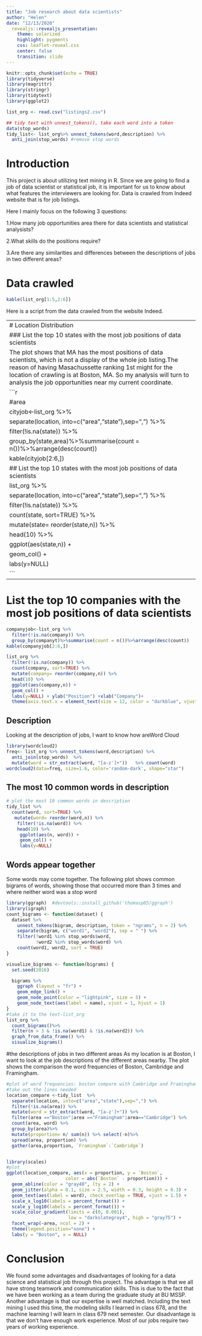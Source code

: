 ```yaml
---
title: "Job research about data scientists"
author: "Helen"
date: "12/13/2020"
  revealjs::revealjs_presentation:
    theme: solarized
    highlight: pygments
    css: leaflet-reveal.css
    center: false
    transition: slide
---
```


```r
knitr::opts_chunk$set(echo = TRUE)
library(tidyverse)
library(magrittr)
library(stringr)
library(tidytext)
library(ggplot2)
```


```r
list_org <- read.csv("listings2.csv")

## tidy text with unnest_tokens(), take each word into a token
data(stop_words)
tidy_list<- list_org%>% unnest_tokens(word,description) %>%
  anti_join(stop_words) #remove stop words
```

# Introduction
This project is about utilizing text mining in R. Since we are going to find a job of data scientist or statistical job, it is important for us to know about what features the interviewers are looking for. Data is crawled from Indeed website that is for job listings.

Here I mainly focus on the following 3 questions:

1.How many job opportunities area there for data scientists and statistical analysists?

2.What skills do the positions require?

3.Are there any similarities and differences between the descriptions of jobs in two different areas?

# Data crawled

```r
kable(list_org[1:5,2:6])
```
Here is a script from the data crawled from the website Indeed.


------
# Location Distribution
### List the top 10 states with the most job positions of data scientists
The plot shows that MA has the most positions of data scientists, which is not a display of the whole job listing.The reason of having Masachussette ranking 1st might for the location of crawling is at Boston, MA. So my analysis will turn to analysis the job opportunities near my current coordinate.
```r
#area
cityjob<-list_org %>% 
  separate(location, into=c("area","state"),sep=",") %>%
  filter(!is.na(state)) %>%
  group_by(state,area)%>%summarise(count = n())%>%arrange(desc(count))
kable(cityjob[2:6,])
## List the top 10 states with the most job positions of data scientists
list_org %>% 
  separate(location, into=c("area","state"),sep=",") %>%
  filter(!is.na(state)) %>%
  count(state, sort=TRUE) %>% 
  mutate(state= reorder(state,n)) %>%
  head(10) %>%
  ggplot(aes(state,n)) +
  geom_col() +
  labs(y=NULL)
```
-----
# List the top 10 companies with the most job positions of data scientists
```r
companyjob<-list_org %>%
  filter(!is.na(company)) %>%
  group_by(companyt)%>%summarise(count = n())%>%arrange(desc(count))
kable(companyjob[2:6,])

list_org %>%
  filter(!is.na(company)) %>%
  count(company, sort=TRUE) %>% 
  mutate(company= reorder(company,n)) %>%
  head(10) %>%
  ggplot(aes(company,n)) +
  geom_col() +
  labs(y=NULL) + ylab("Position") +xlab("Company")+
  theme(axis.text.x = element_text(size = 12, color = "darkblue", vjust = 0.5, hjust = 0.5, angle = 45))
```


## Description
Looking at the description of jobs, I want to know how areWord Cloud
```r
library(wordcloud2) 
freq<- list_org %>% unnest_tokens(word,description) %>%
  anti_join(stop_words)  %>%
  mutate(word = str_extract(word, "[a-z']+"))   %>% count(word)
wordcloud2(data=freq, size=1.6, color='random-dark', shape="star")
```

## The most 10 common words in description 
```r
# plot the most 10 common words in description
tidy_list %>%
  count(word, sort=TRUE) %>% 
   mutate(word= reorder(word,n)) %>%
    filter(!is.na(word)) %>%
    head(10) %>%
     ggplot(aes(n, word)) +
     geom_col() +
     labs(y=NULL)
```

## Words appear together
Some words may come together. The following plot shows common bigrams of words, showing those that occurred more than 3 times and where neither word was a stop word
```r
library(ggraph)  #devtools::install_github('thomasp85/ggraph')
library(igraph)
count_bigrams <- function(dataset) {
  dataset %>%
    unnest_tokens(bigram, description, token = "ngrams", n = 2) %>%
    separate(bigram, c("word1", "word2"), sep = " ") %>%
    filter(!word1 %in% stop_words$word,
           !word2 %in% stop_words$word) %>%
    count(word1, word2, sort = TRUE)
}

visualize_bigrams <- function(bigrams) {
  set.seed(2016)

  bigrams %>%
    ggraph (layout = "fr") +
    geom_edge_link() +
    geom_node_point(color = "lightpink", size = 5) +
    geom_node_text(aes(label = name), vjust = 1, hjust = 1)
}
#take it to the text-list_org
list_org %>%
  count_bigrams()%>%
  filter(n > 3 & !is.na(word1) & !is.na(word2)) %>%
  graph_from_data_frame() %>%
  visualize_bigrams()
```

#the descriptions of jobs in two different areas
As my location is at Boston, I want to look at the job descriptions of the different areas nearby. The plot shows the comparison the word frequencies of Boston, Cambridge and Framingham.
```r
#plot of word frequencies: boston compare with Cambridge and Framingham
#take out the lines needed
location_compare <-tidy_list  %>%
  separate(location, into=c("area","state"),sep=",") %>%
  filter(!is.na(area)) %>%
  mutate(word = str_extract(word, "[a-z']+")) %>%
  filter(area =="Boston"|area =="Framingham"|area=="Cambridge") %>%
  count(area, word) %>%
  group_by(area)%>%
  mutate(proportion= n/ sum(n)) %>% select(-n)%>%
  spread(area, proportion) %>%
  gather(area,proportion, `Framingham`:`Cambridge`) 


library(scales)
#plot
ggplot(location_compare, aes(x = proportion, y = `Boston`, 
                      color = abs(`Boston` - proportion))) +
  geom_abline(color = "gray40", lty = 2) +
  geom_jitter(alpha = 0.1, size = 2.5, width = 0.3, height = 0.3) +
  geom_text(aes(label = word), check_overlap = TRUE, vjust = 1.5) +
  scale_x_log10(labels = percent_format()) +
  scale_y_log10(labels = percent_format()) +
  scale_color_gradient(limits = c(0, 0.001), 
                       low = "darkslategray4", high = "gray75") +
  facet_wrap(~area, ncol = 2) +
  theme(legend.position="none") +
  labs(y = "Boston", x = NULL)
```

# Conclusion

We found some advantages and disadvantages of looking for a data science and statistical job through this project. The advantage is that we all have strong teamwork and communication skills. This is due to the fact that we have been working as a team during the graduate study at BU MSSP. Another advantage is that our expertise is well matched. Including the text mining I used this time, the modeling skills I learned in class 678, and the machine learning I will learn in class 679 next semester. Our disadvantage is that we don't have enough work experience. Most of our jobs require two years of working experience.

